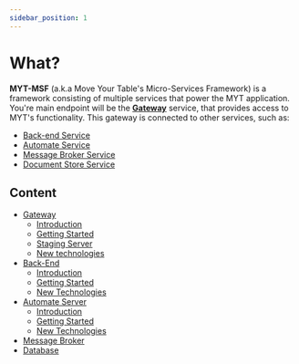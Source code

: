 ```yaml
---
sidebar_position: 1
---
```


# What?

**MYT-MSF** (a.k.a Move Your Table's Micro-Services Framework) is a framework consisting of multiple services that power the MYT application.
You're main endpoint will be the **[Gateway](../gateway/index)** service, that provides access to MYT's functionality.
This gateway is connected to other services, such as:
- [Back-end Service](../back-end/index)
- [Automate Service](../automate-server/index)
- [Message Broker Service](../message-broker/index)
- [Document Store Service](../database/index)

## Content
- [Gateway](gateway/index)
    - [Introduction](gateway/index)
    - [Getting Started](gateway/getting-started)
    - [Staging Server](gateway/staging-server)
    - [New technologies](gateway/new-tech)
- [Back-End](back-end/index)
    - [Introduction](back-end/index)
    - [Getting Started](back-end/getting-started)
    - [New Technologies](back-end/new-tech)
- [Automate Server](automate-server/index)
    - [Introduction](automate-server/index)
    - [Getting Started](automate-server/getting-started)
    - [New Technologies](automate-server/new-tech)
- [Message Broker](message-broker)
- [Database](database)
